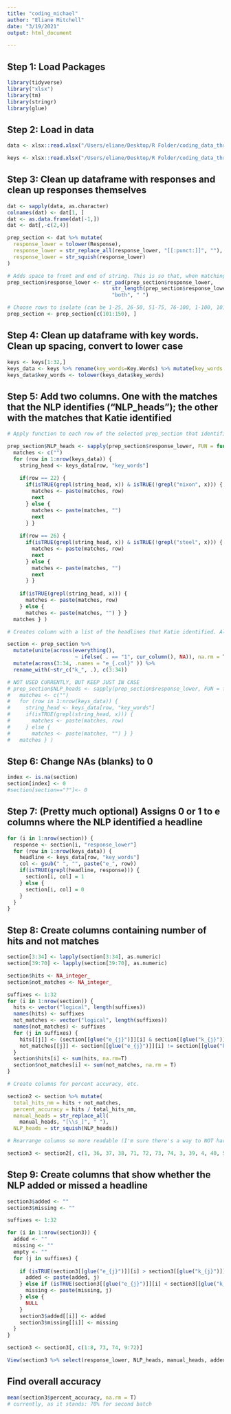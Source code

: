 ```yaml
---
title: "coding_michael"
author: "Eliane Mitchell"
date: "3/19/2021"
output: html_document

---
```

## Step 1: Load Packages

```r
library(tidyverse)
library("xlsx")
library(tm)
library(stringr)
library(glue)
```

## Step 2: Load in data

```r
data <- xlsx::read.xlsx("/Users/eliane/Desktop/R Folder/coding_data_three.xlsx", sheetIndex = 1, endRow=205)

keys <- xlsx::read.xlsx("/Users/eliane/Desktop/R Folder/coding_data_three.xlsx", sheetIndex = 2, endRow=40)

```

## Step 3: Clean up dataframe with responses and clean up responses themselves

```r

dat <- sapply(data, as.character)
colnames(dat) <- dat[1, ]  
dat <- as.data.frame(dat[-1,])
dat <- dat[,-c(2,4)]

prep_section <- dat %>% mutate(
  response_lower = tolower(Response), 
  response_lower = str_replace_all(response_lower, "[[:punct:]]", ""), 
  response_lower = str_squish(response_lower) 
)

# Adds space to front and end of string. This is so that, when matching patterns, the first and last words of a string are recognized
prep_section$response_lower <- str_pad(prep_section$response_lower, 
                                  str_length(prep_section$response_lower) + 2,
                                  "both", " ")

# Choose rows to isolate (can be 1-25, 26-50, 51-75, 76-100, 1-100, 101-150, 1-300, etc.)
prep_section <- prep_section[c(101:150), ]

```

## Step 4: Clean up dataframe with key words. Clean up spacing, convert to lower case

```r
keys <- keys[1:32,] 
keys_data <- keys %>% rename(key_words=Key.Words) %>% mutate(key_words = str_squish(key_words)) 
keys_data$key_words <- tolower(keys_data$key_words) 
```

## Step 5: Add two columns. One with the matches that the NLP identifies ("NLP_heads"); the other with the matches that Katie identified

```r

# Apply function to each row of the selected prep_section that identifies NLP matches. If the headline we are looking to match is 22 or 26, then add the "NOT" crosscheck

prep_section$NLP_heads <- sapply(prep_section$response_lower, FUN = function(x){ 
  matches <- c("") 
  for (row in 1:nrow(keys_data)) { 
    string_head <- keys_data[row, "key_words"] 
    
    if(row == 22) { 
      if(isTRUE(grepl(string_head, x)) & isTRUE(!grepl("nixon", x))) {
        matches <- paste(matches, row)
        next
      } else {
        matches <- paste(matches, "")
        next
      } }
    
    if(row == 26) {
      if(isTRUE(grepl(string_head, x)) & isTRUE(!grepl("steel", x))) {
        matches <- paste(matches, row)
        next
      } else {
        matches <- paste(matches, "")
        next
      } }
    
    if(isTRUE(grepl(string_head, x))) {
      matches <- paste(matches, row)
    } else {
      matches <- paste(matches, "") } } 
  matches } )

# Creates column with a list of the headlines that Katie identified. Also (optionally) adds columns with the headlines that the NLP identified, disaggregated (e_#)

section <- prep_section %>% 
  mutate(unite(across(everything(), 
                      ~ ifelse( . == "1", cur_column(), NA)), na.rm = T, col = "manual_heads")) %>%
  mutate(across(3:34, .names = "e_{.col}" )) %>%
  rename_with(~str_c("k_", .), c(3:34))

# NOT USED CURRENTLY, BUT KEEP JUST IN CASE
# prep_section$NLP_heads <- sapply(prep_section$response_lower, FUN = function(x){
#   matches <- c("")
#   for (row in 1:nrow(keys_data)) {
#     string_head <- keys_data[row, "key_words"]
#     if(isTRUE(grepl(string_head, x))) {
#       matches <- paste(matches, row)
#     } else {
#       matches <- paste(matches, "") } }
#   matches } )
```

## Step 6: Change NAs (blanks) to 0

```r

index <- is.na(section)
section[index] <- 0
#section[section=="?"]<- 0

```

## Step 7: (Pretty much optional) Assigns 0 or 1 to e columns where the NLP identified a headline

```r

for (i in 1:nrow(section)) {
  response <- section[i, "response_lower"]
  for (row in 1:nrow(keys_data)) {
    headline <- keys_data[row, "key_words"]
    col <- gsub(" ", "", paste("e_", row))
    if(isTRUE(grepl(headline, response))) {
      section[i, col] = 1
    } else {
      section[i, col] = 0 
    }
  }
} 
```

## Step 8: Create columns containing number of hits and not matches 

```r

section[3:34] <- lapply(section[3:34], as.numeric)
section[39:70] <- lapply(section[39:70], as.numeric)

section$hits <- NA_integer_
section$not_matches <- NA_integer_

suffixes <- 1:32
for (i in 1:nrow(section)) {
  hits <- vector("logical", length(suffixes))
  names(hits) <- suffixes
  not_matches <- vector("logical", length(suffixes))
  names(not_matches) <- suffixes
  for (j in suffixes) {
    hits[[j]] <- (section[[glue("e_{j}")]][i] & section[[glue("k_{j}")]][i]) == 1
    not_matches[[j]] <- section[[glue("e_{j}")]][i] != section[[glue("k_{j}")]][i]
  }
  section$hits[i] <- sum(hits, na.rm=T)
  section$not_matches[i] <- sum(not_matches, na.rm = T)
}

# Create columns for percent accuracy, etc.

section2 <- section %>% mutate( 
  total_hits_nm = hits + not_matches,
  percent_accuracy = hits / total_hits_nm, 
  manual_heads = str_replace_all(
    manual_heads, "[\\s_]", " "),
  NLP_heads = str_squish(NLP_heads))

# Rearrange columns so more readable (I'm sure there's a way to NOT hard code this)

section3 <- section2[, c(1, 36, 37, 38, 71, 72, 73, 74, 3, 39, 4, 40, 5, 41, 6, 42, 7, 43, 8, 44, 9, 45, 10, 46, 11, 47, 12, 48, 13, 49, 14, 50, 15, 51, 16, 52, 17, 53, 18, 54, 19, 55, 20, 56, 21, 57, 22, 58, 23, 59, 24, 60, 25, 61, 26, 62, 27, 63, 28, 64, 29, 65, 30, 66, 31, 67, 32, 68, 33, 69, 34, 70)] 

```

## Step 9: Create columns that show whether the NLP added or missed a headline

```r
section3$added <- ""
section3$missing <- ""

suffixes <- 1:32

for (i in 1:nrow(section3)) {
  added <- ""
  missing <- ""
  empty <- ""
  for (j in suffixes) {
    
    if (isTRUE(section3[[glue("e_{j}")]][i] > section3[[glue("k_{j}")]][i])) {
      added <- paste(added, j)
    } else if (isTRUE(section3[[glue("e_{j}")]][i] < section3[[glue("k_{j}")]][i])) {
      missing <- paste(missing, j) 
    } else {
      NULL
    }
    section3$added[[i]] <- added
    section3$missing[[i]] <- missing
  }
}

section3 <- section3[, c(1:8, 73, 74, 9:72)]
```


```r

View(section3 %>% select(response_lower, NLP_heads, manual_heads, added, missing))

```

## Find overall accuracy

```r

mean(section3$percent_accuracy, na.rm = T)
# currently, as it stands: 70% for second batch

```

